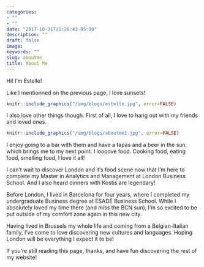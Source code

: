 ```yaml
---
categories:
- ""
- ""
date: "2017-10-31T21:28:43-05:00"
description: ""
draft: false
image: 
keywords: ""
slug: aboutme
title: About Me
---
```


Hi! I'm Estelle!

Like I mentionned on the previous page, I love sunsets! 

```r
knitr::include_graphics("/img/blogs/estelle.jpg", error=FALSE)
```

I also love other things though. First of all, I love to hang out with my friends and loved ones.

```r
knitr::include_graphics("/img/blogs/aboutme1.jpg", error=FALSE) 
```

I enjoy going to a bar with them and have a tapas and a beer in the sun, which brings me to my next point. I loooove food. Cooking food, eating food, smelling food, I love it all! 

I can't wait to discover London and it's food scene now that I'm here to complete my Master in Analytics and Management at London Business School. And I also heard dinners with Kostis are legendary! 

Before London, I lived in Barcelona for four years, where I completed my undergraduate Business degree at ESADE Business School. While I absolutely loved my time there (and miss the BCN sun), I'm so excited to be put outside of my comfort zone again in this new city. 

Having lived in Brussels my whole life and coming from a Belgian-Italian family, I've come to love discovering new cultures and languages. Hoping London will be everything I expect it to be! 

If you're still reading this page, thanks, and have fun discovering the rest of my website!